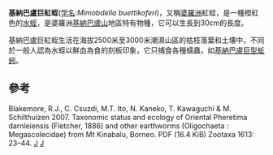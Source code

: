 {{Speciesbox
| taxon = Mimobdella buettikoferi
| binomial_authority = Blanchard, 1897
| image = Mimobdella buettikoferi.jpg
| image_caption = ''Mimobdella buettikoferi''
}}
'''基納巴盧巨紅蛭'''([[学名|学名]]:''Mimobdella buettikoferi'')，又稱[[婆羅洲|婆羅洲]]紅蛭，是一種橙紅色的[[水蛭|水蛭]]，是婆羅洲[[基納巴盧山|基納巴盧山]]地區特有物種，它可以生長到30cm的長度。

基納巴盧巨紅蛭生活在海拔2500米至3000米潮濕山區的枯枝落葉和土壤中，不同於一般人認為水蛭以鮮血為食的刻板印象，它只捕食各種蠕蟲，如[[基納巴盧巨型蚯蚓|基納巴盧巨型蚯蚓]]。

==參考==
Blakemore, R.J., C. Csuzdi, M.T. Ito, N. Kaneko, T. Kawaguchi & M. Schilthuizen 2007. Taxonomic status and ecology of Oriental Pheretima darnleiensis (Fletcher, 1886) and other earthworms (Oligochaeta : Megascolecidae) from Mt Kinabalu, Borneo. PDF (16.4 KiB) Zootaxa 1613: 23–44.
{{Taxonbar}}
[[category:婆羅洲動物|J]]
[[category:类蛭属|J]]